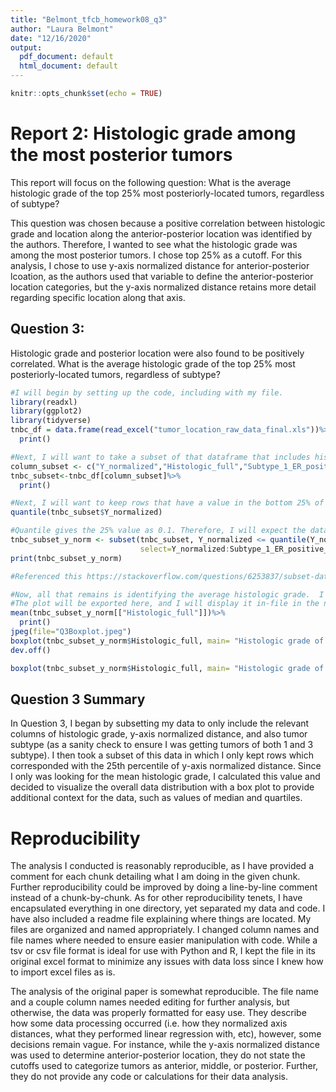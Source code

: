 ```yaml
---
title: "Belmont_tfcb_homework08_q3"
author: "Laura Belmont"
date: "12/16/2020"
output:
  pdf_document: default
  html_document: default
---
```



```r
knitr::opts_chunk$set(echo = TRUE)
```

# Report 2: Histologic grade among the most posterior tumors

This report will focus on the following question: What is the average histologic grade of the top 25% most posteriorly-located tumors, regardless of subtype?

   This question was chosen because a positive correlation between histologic grade and location along the anterior-posterior location was identified by the authors. Therefore, I wanted to see what the histologic grade was among the most posterior tumors. I chose top 25% as a cutoff. For this analysis, I chose to use y-axis normalized distance for anterior-posterior lcoation, as the authors used that variable to define the anterior-posterior location categories, but the y-axis normalized distance retains more detail regarding specific location along that axis.


## Question 3: 

Histologic grade and posterior location were also found to be positively correlated. What is the average histologic grade of the top 25% most posteriorly-located tumors, regardless of subtype?

```r
#I will begin by setting up the code, including with my file.
library(readxl)
library(ggplot2)
library(tidyverse)
tnbc_df = data.frame(read_excel("tumor_location_raw_data_final.xls"))%>%
  print()
```
```r
#Next, I will want to take a subset of that dataframe that includes histologic grade, y_normalized, and subtype. My question is regardless of subtype, but I am including the column as a sanity check. I am again using y normalized distance instead of AP location because AP location has only 3 possible values, and thus cannot give me a top 25%.
column_subset <- c("Y_normalized","Histologic_full","Subtype_1_ER_positive_3_triple_negative")
tnbc_subset<-tnbc_df[column_subset]%>%
  print()
```
```r
#Next, I will want to keep rows that have a value in the bottom 25% of the y_normalized column, since I want to look at most posteriorly-located tumors and shortest distance means most posterior.
quantile(tnbc_subset$Y_normalized)

#Quantile gives the 25% value as 0.1. Therefore, I will expect the dataframe subsetted by quantile to only show values less than or equal to 0.1
tnbc_subset_y_norm <- subset(tnbc_subset, Y_normalized <= quantile(Y_normalized, 0.25),
                             select=Y_normalized:Subtype_1_ER_positive_3_triple_negative)
print(tnbc_subset_y_norm)

#Referenced this https://stackoverflow.com/questions/6253837/subset-data-frame-based-on-percentage for help setting up this order.
```
```r
#Now, all that remains is identifying the average histologic grade.  I will also visualize it with a box and whisker plot.
#The plot will be exported here, and I will display it in-file in the next chunk.
mean(tnbc_subset_y_norm[["Histologic_full"]])%>%
  print()
jpeg(file="Q3Boxplot.jpeg")
boxplot(tnbc_subset_y_norm$Histologic_full, main= "Histologic grade of top 25% most posterior tumors", ylab="Histologic Grade", col="light blue")
dev.off()
```

```r
boxplot(tnbc_subset_y_norm$Histologic_full, main= "Histologic grade of top 25% most posterior tumors", ylab="Histologic Grade", col="light blue")
```
## Question 3 Summary

In Question 3, I began by subsetting my data to only include the relevant columns of histologic grade, y-axis normalized distance, and also tumor subtype (as a sanity check to ensure I was getting tumors of both 1 and 3 subtype). I then took a subset of this data in which I only kept rows which corresponded with the 25th percentile of y-axis normalized distance. Since I only was looking for the mean histologic grade, I calculated this value and decided to visualize the overall data distribution with a box plot to provide additional context for the data, such as values of median and quartiles.

# Reproducibility

The analysis I conducted is reasonably reproducible, as I have provided a comment for each chunk detailing what I am doing in the given chunk. Further reproducibility could be improved by doing a line-by-line comment instead of a chunk-by-chunk. As for other reproducibility tenets, I have encapsulated everything in one directory, yet separated my data and code. I have also included a readme file explaining where things are located. My files are organized and named appropriately. I changed column names and file names where needed to ensure easier manipulation with code. While a tsv or csv file format is ideal for use with Python and R, I kept the file in its original excel format to minimize any issues with data loss since I knew how to import excel files as is.

The analysis of the original paper is somewhat reproducible. The file name and a couple column names needed editing for further analysis, but otherwise, the data was properly formatted for easy use. They describe how some data processing occurred (i.e. how they normalized axis distances, what they performed linear regression with, etc), however, some decisions remain vague. For instance, while the y-axis normalized distance was used to determine anterior-posterior location, they do not state the cutoffs used to categorize tumors as anterior, middle, or posterior. Further, they do not provide any code or calculations for their data analysis.
